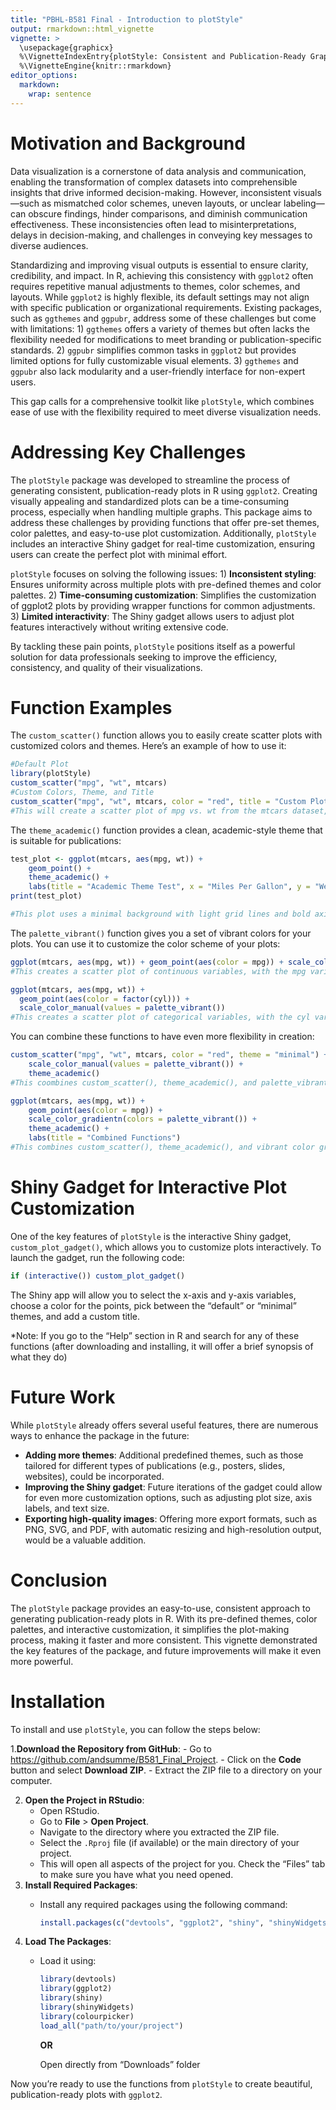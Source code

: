 ```yaml
---
title: "PBHL-B581 Final - Introduction to plotStyle"
output: rmarkdown::html_vignette
vignette: >
  \usepackage{graphicx}
  %\VignetteIndexEntry{plotStyle: Consistent and Publication-Ready Graphs}
  %\VignetteEngine{knitr::rmarkdown}
editor_options:
  markdown: 
    wrap: sentence
---
```


# Motivation and Background

Data visualization is a cornerstone of data analysis and communication, enabling the transformation of complex datasets into comprehensible insights that drive informed decision-making. However, inconsistent visuals—such as mismatched color schemes, uneven layouts, or unclear labeling—can obscure findings, hinder comparisons, and diminish communication effectiveness. These inconsistencies often lead to misinterpretations, delays in decision-making, and challenges in conveying key messages to diverse audiences.

Standardizing and improving visual outputs is essential to ensure clarity, credibility, and impact. In R, achieving this consistency with `ggplot2` often requires repetitive manual adjustments to themes, color schemes, and layouts. While `ggplot2` is highly flexible, its default settings may not align with specific publication or organizational requirements. Existing packages, such as `ggthemes` and `ggpubr`, address some of these challenges but come with limitations:
1) `ggthemes` offers a variety of themes but often lacks the flexibility needed for modifications to meet branding or publication-specific standards.
2) `ggpubr` simplifies common tasks in `ggplot2` but provides limited options for fully customizable visual elements.
3) `ggthemes` and `ggpubr` also lack modularity and a user-friendly interface for non-expert users.

This gap calls for a comprehensive toolkit like `plotStyle`, which combines ease of use with the flexibility required to meet diverse visualization needs.

# Addressing Key Challenges

The `plotStyle` package was developed to streamline the process of generating consistent, publication-ready plots in R using `ggplot2`.
Creating visually appealing and standardized plots can be a time-consuming process, especially when handling multiple graphs.
This package aims to address these challenges by providing functions that offer pre-set themes, color palettes, and easy-to-use plot customization.
Additionally, `plotStyle` includes an interactive Shiny gadget for real-time customization, ensuring users can create the perfect plot with minimal effort.

`plotStyle` focuses on solving the following issues: 
1) **Inconsistent styling**: Ensures uniformity across multiple plots with pre-defined themes and color palettes.
2) **Time-consuming customization**: Simplifies the customization of ggplot2 plots by providing wrapper functions for common adjustments.
3) **Limited interactivity**: The Shiny gadget allows users to adjust plot features interactively without writing extensive code.

By tackling these pain points, `plotStyle` positions itself as a powerful solution for data professionals seeking to improve the efficiency, consistency, and quality of their visualizations.

# Function Examples

The `custom_scatter()` function allows you to easily create scatter plots with customized colors and themes.
Here's an example of how to use it:

```r
#Default Plot
library(plotStyle)
custom_scatter("mpg", "wt", mtcars)
#Custom Colors, Theme, and Title
custom_scatter("mpg", "wt", mtcars, color = "red", title = "Custom Plot", theme = "minimal")
#This will create a scatter plot of mpg vs. wt from the mtcars dataset, with red points, a minimal theme, and custom title.
```

The `theme_academic()` function provides a clean, academic-style theme that is suitable for publications:

```r
test_plot <- ggplot(mtcars, aes(mpg, wt)) +
    geom_point() +
    theme_academic() +
    labs(title = "Academic Theme Test", x = "Miles Per Gallon", y = "Weight")
print(test_plot)

#This plot uses a minimal background with light grid lines and bold axis titles, designed to be publication-ready.
```

The `palette_vibrant()` function gives you a set of vibrant colors for your plots.
You can use it to customize the color scheme of your plots:

```r
ggplot(mtcars, aes(mpg, wt)) + geom_point(aes(color = mpg)) + scale_color_gradientn(colors = palette_vibrant())
#This creates a scatter plot of continuous variables, with the mpg variable controlling the point colors, using the vibrant palette.
```
```r
ggplot(mtcars, aes(mpg, wt)) + 
  geom_point(aes(color = factor(cyl))) + 
  scale_color_manual(values = palette_vibrant())
#This creates a scatter plot of categorical variables, with the cyl variable controlling the point colors, using the vibrant palette.
```

You can combine these functions to have even more flexibility in creation:

```r
custom_scatter("mpg", "wt", mtcars, color = "red", theme = "minimal") + 
    scale_color_manual(values = palette_vibrant()) + 
    theme_academic()
#This coombines custom_scatter(), theme_academic(), and palette_vibrant()

ggplot(mtcars, aes(mpg, wt)) + 
    geom_point(aes(color = mpg)) + 
    scale_color_gradientn(colors = palette_vibrant()) + 
    theme_academic() + 
    labs(title = "Combined Functions")
#This combines custom_scatter(), theme_academic(), and vibrant color gradient
```

# Shiny Gadget for Interactive Plot Customization

One of the key features of `plotStyle` is the interactive Shiny gadget, `custom_plot_gadget()`, which allows you to customize plots interactively.
To launch the gadget, run the following code:

```r
if (interactive()) custom_plot_gadget()
```

The Shiny app will allow you to select the x-axis and y-axis variables, choose a color for the points, pick between the "default" or "minimal" themes, and add a custom title.

*Note: If you go to the "Help" section in R and search for any of these functions (after downloading and installing, it will offer a brief synopsis of what they do)

# Future Work

While `plotStyle` already offers several useful features, there are numerous ways to enhance the package in the future:

-   **Adding more themes**: Additional predefined themes, such as those tailored for different types of publications (e.g., posters, slides, websites), could be incorporated.
-   **Improving the Shiny gadget**: Future iterations of the gadget could allow for even more customization options, such as adjusting plot size, axis labels, and text size.
-   **Exporting high-quality images**: Offering more export formats, such as PNG, SVG, and PDF, with automatic resizing and high-resolution output, would be a valuable addition.

# Conclusion

The `plotStyle` package provides an easy-to-use, consistent approach to generating publication-ready plots in R.
With its pre-defined themes, color palettes, and interactive customization, it simplifies the plot-making process, making it faster and more consistent.
This vignette demonstrated the key features of the package, and future improvements will make it even more powerful.

# Installation

To install and use `plotStyle`, you can follow the steps below:

1.**Download the Repository from GitHub**: - Go to <https://github.com/andsumme/B581_Final_Project>.
- Click on the **Code** button and select **Download ZIP**.
- Extract the ZIP file to a directory on your computer.

2.  **Open the Project in RStudio**:
    -   Open RStudio.
    -   Go to **File** > **Open Project**.
    -   Navigate to the directory where you extracted the ZIP file.
    -   Select the `.Rproj` file (if available) or the main directory of your project.
    - This will open all aspects of the project for you. Check the "Files" tab to make        sure you have what you need opened.
3.  **Install Required Packages**:
    -   Install any required packages using the following command:
    
        ``` r
        install.packages(c("devtools", "ggplot2", "shiny", "shinyWidgets", "colourpicker"))
        ```
4.  **Load The Packages**:
    -   Load it using:

        ``` r
        library(devtools)
        library(ggplot2)
        library(shiny)
        library(shinyWidgets)
        library(colourpicker)
        load_all("path/to/your/project")
        ```
        **OR**
        
        Open directly from "Downloads" folder


Now you're ready to use the functions from `plotStyle` to create beautiful, publication-ready plots with `ggplot2`.
